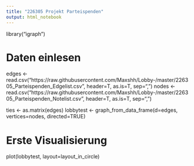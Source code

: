 ```yaml
---
title: "226305 Projekt Parteispenden"
output: html_notebook
---
```


library("igraph")

# Daten einlesen
edges <- read.csv("https://raw.githubusercontent.com/Maxshh/Lobby-/master/226305_Parteispenden_Edgelist.csv", header=T, as.is=T, sep=",")
nodes <- read.csv("https://raw.githubusercontent.com/Maxshh/Lobby-/master/226305_Parteispenden_Notelist.csv", header=T, as.is=T, sep=",")

ties <- as.matrix(edges)
lobbytest <- graph_from_data_frame(d=edges, vertices=nodes, directed=TRUE)

# Erste Visualisierung
plot(lobbytest, layout=layout_in_circle)

